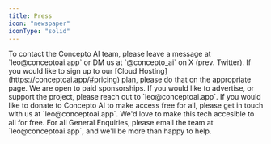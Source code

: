 ```yaml
---
title: Press
icon: "newspaper"
iconType: "solid"
---
```


<Tabs>
  <Tab title="Press Enquiries">
To contact the Concepto AI team, please leave a message at `leo@conceptoai.app` or DM us at `@concepto_ai` on X (prev. Twitter).
  </Tab>
  <Tab title="Subscriptions">
If you would like to sign up to our [Cloud Hosting](https://conceptoai.app/#pricing) plan, please do that on the appropriate page.
  </Tab>
  <Tab title="Sponsorships">
We are open to paid sponsorships. If you would like to advertise, or support the project, please reach out to `leo@conceptoai.app`.
  </Tab>
  <Tab title="Donations">
If you would like to donate to Concepto AI to make access free for all, please get in touch with us at `leo@conceptoai.app`. We'd love to make this tech accesible to all for free.
  </Tab>
  <Tab title="General Enquiries">
For all General Enquiries, please email the team at `leo@conceptoai.app`, and we'll be more than happy to help.
  </Tab>
</Tabs>